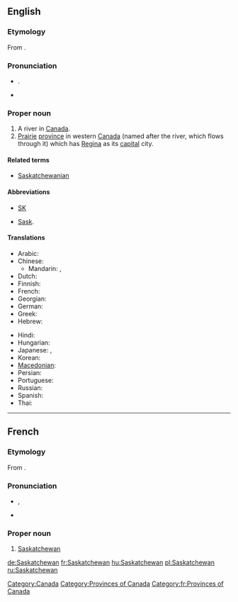 {{wikipedia}}
==English==

===Etymology===
From {{etyl|cr}} {{term||kisiskāciwani-sīpiy|swift-flowing river}}.

===Pronunciation===
* {{a|UK}} {{IPA|/ˈsæsˌkætʃ.ə.wən/}}. {{SAMPA|/"s{s%k{tS.@.w@n/}}
* {{audio|en-ca-Saskatchewan.ogg|Audio (CA)}}

===Proper noun===
{{en-proper-noun}}

# A river in [[Canada]].
# [[prairie|Prairie]] [[province]] in western [[Canada]] (named after the river, which flows through it) which has [[Regina]] as its [[capital]] city.

====Related terms====
* [[Saskatchewanian]]

====Abbreviations====
* [[SK]]
* {{qualifier|archaic}} [[Sask]].

====Translations====
{{trans-top|Province in western Canada}}
* Arabic: {{t|ar|ساسكاتشوان|m|tr=saskatshuwaan|sc=Arab}}
* Chinese:
** Mandarin: {{t-|cmn|薩斯喀徹溫|sc=Hani}}, {{t-|cmn|萨斯喀彻温|tr=Sàsīkèchèwēn|sc=Hani}}
* Dutch: {{t-|nl|Saskatchewan}}
* Finnish: {{t-|fi|Saskatchewan}}
* French: {{t+|fr|Saskatchewan|f}}
* Georgian: {{t|ka|სასკაჩევანი|tr=sask'ač'evani|sc=Geor}}
* German: {{t+|de|Saskatchewan}}
* Greek: {{t|el|Σασκάτσουαν|n}}
* Hebrew: {{t|he|ססקצ'ואן|sc=Hebr}}
{{trans-mid}}
* Hindi: {{t|hi|सास्काचेवान|tr=sāskācēvān|sc=Deva}}
* Hungarian: {{t+|hu|Saskatchewan}}
* Japanese: {{t|ja|サスカチュワン|tr=Sasukachuwan|sc=Jpan}},  {{t|ja|サスカチュワン州|tr=Sasukachuwan-shū|sc=Jpan}}
* Korean: {{t|ko|서스캐처원|tr=Seoseukaecheowon|sc=Kore}}
* [[Macedonian]]: {{t|mk|Саскачеван|m|tr=Saskáčevan}}
* Persian: {{t|fa|ساسکاچوان|sc=fa-Arab}}
* Portuguese: {{t-|pt|Saskatchewan|m}}
* Russian: {{t|ru|Саскачеван|m|tr=Saskáčevan}}
* Spanish: {{t-|es|Saskatchewan}}
* Thai: {{t|th|รัฐซัสแคตเชวัน|tr=rát sátkaecheerwaan}}
{{trans-bottom}}

[[Category:Canada]]
[[Category:Provinces of Canada]]

----

==French==

===Etymology===
From {{etyl|cr|fr}} {{term||kisiskāciwani-sīpiy|swift-flowing river}}.

===Pronunciation===
* {{IPA|/sas.kat.ʃe.wan/|lang=fr}}, {{X-SAMPA|/sas.kat.Se.wan/}}
* {{rhymes|an|lang=fr}}

===Proper noun===
{{infl|fr|proper noun|g=f}}

# [[#English|Saskatchewan]]

[[Category:fr:Provinces of Canada]]

[[de:Saskatchewan]]
[[fr:Saskatchewan]]
[[hu:Saskatchewan]]
[[pl:Saskatchewan]]
[[ru:Saskatchewan]]